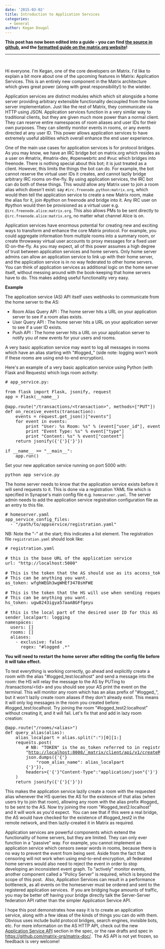 ```yaml
---
date: '2015-03-02'
title: Introduction to Application Services
categories:
  - General
author: Kegan Dougal
---
```


<strong>This post has now been edited into a guide - you can find <a href="https://github.com/matrix-org/matrix-doc/blob/master/supporting-docs/guides/2015-08-21-application_services.md">the source in github</a>, and the <a href="http://matrix.org/docs/guides/application_services.html">formatted guide on the matrix.org website</a>!</strong>

<hr />

&nbsp;

Hi everyone. I'm Kegan, one of the core developers on Matrix. I'd like to explain a bit more about one of the upcoming features in Matrix: Application Services. This is an entirely new component in the Matrix architecture which gives great power (along with great responsibility!) to the wielder.

Application services are distinct modules which which sit alongside a home server providing arbitrary extensible functionality decoupled from the home server implementation. Just like the rest of Matrix, they communicate via HTTP using JSON. Application services function in a very similar way to traditional clients, but they are given much more power than a normal client. They can reserve entire namespaces of room aliases and user IDs for their own purposes. They can silently monitor events in rooms, or any events directed at any user ID. This power allows application services to have extremely useful abilities which overall enhance the end user experience.

One of the main use cases for application services is for protocol bridges. As you may know, we have an IRC bridge bot on matrix.org which resides as a user on #matrix, #matrix-dev, #openwebrtc and #vuc which bridges into freenode. There is nothing special about this bot; it is just treated as a client. However, this limits the things the bot can do. For example, the bot cannot reserve the virtual user IDs it creates, and cannot lazily bridge arbitrary IRC rooms on-the-fly. By using application services, the IRC bot can do both of these things. This would allow any Matrix user to join a room alias which doesn't exist: say <code>#irc.freenode.python:matrix.org</code>, which would then tell the application service to create a new Matrix room, make the alias for it, join #python on freenode and bridge into it. Any IRC user on #python would then be provisioned as a virtual user e.g. <code>@irc.freenode.alice:matrix.org</code>. This also allows PMs to be sent directly to <code>@irc.freenode.alice:matrix.org</code>, no matter what channel Alice is on.

Application services have enormous potential for creating new and exciting ways to transform and enhance the core Matrix protocol. For example, you could aggregate information from multiple rooms into a summary room, or create throwaway virtual user accounts to proxy messages for a fixed user ID on-the-fly. As you may expect, all of this power assumes a high degree of trust between application services and home servers. Only home server admins can allow an application service to link up with their home server, and the application service is in no way federated to other home servers. You can think of application services as additional logic on the home server itself, without messing around with the book-keeping that home servers have to do. This makes adding useful functionality very easy.

<strong>Example</strong>

The application service (AS) API itself uses webhooks to communicate from the home server to the AS:

- Room Alias Query API : The home server hits a URL on your application server to see if a room alias exists.
- User Query API : The home server hits a URL on your application server to see if a user ID exists.
- Push API : The home server hits a URL on your application server to notify you of new events for your users and rooms.

A very basic application service may want to log all messages in rooms which have an alias starting with "#logged_" (side note: logging won't work if these rooms are using end-to-end encryption).

Here's an example of a very basic application service using Python (with Flask and Requests) which logs room activity:
<pre># app_service.py:

from flask import Flask, jsonify, request
app = Flask(__name__)

@app.route("/transactions/&lt;transaction&gt;", methods=["PUT"])
def on_receive_events(transaction):
    events = request.get_json()["events"]
    for event in events:
        print "User: %s Room: %s" % (event["user_id"], event["room_id"])
        print "Event Type: %s" % event["type"]
        print "Content: %s" % event["content"]
    return jsonify({'{'}{'}'})

if __name__ == "__main__":
    app.run()
</pre>
Set your new application service running on port 5000 with:
<pre>python app_service.py
</pre>
The home server needs to know that the application service exists before it will send requests to it. This is done via a registration YAML file which is specified in Synapse's main config file e.g. <code>homeserver.yaml</code>. The server admin needs to add the application service registration configuration file as an entry to this file.
<pre># homeserver.yaml
app_service_config_files:
  - "/path/to/appservice/registration.yaml"
</pre>
NB: Note the "-" at the start; this indicates a list element. The registration file <code>registration.yaml</code> should look like:
<pre># registration.yaml

# this is the base URL of the application service
url: "http://localhost:5000"

# This is the token that the AS should use as its access_token when using the Client-Server API
# This can be anything you want.
as_token: wfghWEGh3wgWHEf3478sHFWE

# This is the token that the HS will use when sending requests to the AS.
# This can be anything you want.
hs_token: ugw8243igya57aaABGFfgeyu

# this is the local part of the desired user ID for this AS (in this case @logging:localhost)
sender_localpart: logging
namespaces:
  users: []
  rooms: []
  aliases:
    - exclusive: false
      regex: "#logged_.*"
</pre>
<strong>You will need to restart the home server after editing the config file before it will take effect.</strong>

To test everything is working correctly, go ahead and explicitly create a room with the alias "#logged_test:localhost" and send a message into the room: the HS will relay the message to the AS by PUTing to /transactions/&lt;tid&gt; and you should see your AS print the event on the terminal. This will monitor any room which has an alias prefix of "#logged_", but it won't lazily create room aliases if they don't already exist. This means it will only log messages in the room you created before: #logged_test:localhost. Try joining the room "#logged_test2:localhost" without creating it, and it will fail. Let's fix that and add in lazy room creation:
<pre>@app.route("/rooms/&lt;alias&gt;")
def query_alias(alias):
    alias_localpart = alias.split(":")[0][1:]
    requests.post(
        # NB: "TOKEN" is the as_token referred to in registration.yaml
        "<a href="http://localhost:8008/_matrix/client/api/v1/createRoom?access_token=TOKEN" target="_blank">http://localhost:8008/_matrix/client/api/v1/createRoom?access_token=TOKEN</a>",
        json.dumps({'{'}
            "room_alias_name": alias_localpart
        {'}'}),
        headers={'{'}"Content-Type":"application/json"{'}'}
    )
    return jsonify({'{'}{'}'})
</pre>
This makes the application service lazily create a room with the requested alias whenever the HS queries the AS for the existence of that alias (when users try to join that room), allowing any room with the alias prefix #logged_ to be sent to the AS. Now try joining the room "#logged_test2:localhost" and it will work as you'd expect.  You can see that if this were a real bridge, the AS would have checked for the existence of #logged_test2 in the remote network, and then lazily-created it in Matrix as required.

Application services are powerful components which extend the functionality of home servers, but they are limited. They can only ever function in a "passive" way. For example, you cannot implement an application service which censors swear words in rooms, because there is no way to prevent the event from being sent. Aside from the fact that censoring will not work when using end-to-end encryption, all federated home servers would also need to reject the event in order to stop developing an inconsistent event graph. To "actively" monitor events, another component called a "Policy Server" is required, which is beyond the scope of this post.  Also, Application Services can result in a performance bottleneck, as all events on the homeserver must be ordered and sent to the registered application services.  If you are bridging huge amounts of traffic, you may be better off having your bridge directly talk the Server-Server federation API rather than the simpler Application Service API.

I hope this post demonstrates how easy it is to create an application service, along with a few ideas of the kinds of things you can do with them. Obvious uses include build protocol bridges, search engines, invisible bots, etc. For more information on the AS HTTP API, check out the new <a href="http://matrix.org/docs/spec/#application-service-api">Application Service API</a> section in the spec, or the raw drafts and spec in <a href="https://github.com/matrix-org/matrix-doc/" target="_blank">https://github.com/matrix-org/matrix-doc/</a>.  The AS API is not yet frozen, so feedback is very welcome!